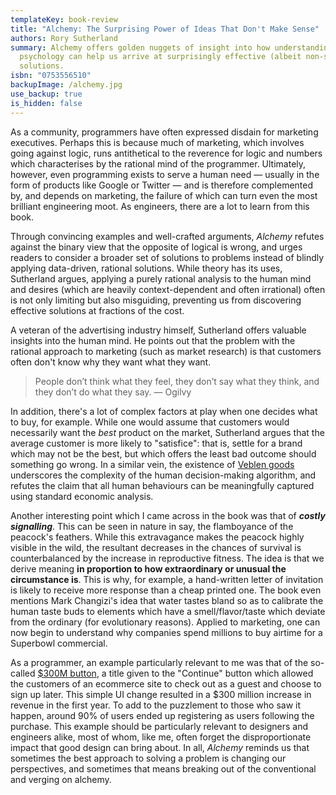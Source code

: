 ```yaml
---
templateKey: book-review
title: "Alchemy: The Surprising Power of Ideas That Don't Make Sense"
authors: Rory Sutherland
summary: Alchemy offers golden nuggets of insight into how understanding human
  psychology can help us arrive at surprisingly effective (albeit non-sensical)
  solutions.
isbn: "0753556510"
backupImage: /alchemy.jpg
use_backup: true
is_hidden: false
---
```

As a community, programmers have often expressed disdain for marketing executives. Perhaps this is because much of marketing, which involves going against logic, runs antithetical to the reverence for logic and numbers which characterises by the rational mind of the programmer. Ultimately, however, even programming exists to serve a human need — usually in the form of products like Google or Twitter — and is therefore complemented by, and depends on marketing, the failure of which can turn even the most brilliant engineering moot. As engineers, there are a lot to learn from this book.

Through convincing examples and well-crafted arguments, *Alchemy* refutes against the binary view that the opposite of logical is wrong, and urges readers to consider a broader set of solutions to problems instead of blindly applying data-driven, rational solutions. While theory has its uses, Sutherland argues, applying a purely rational analysis to the human mind and desires (which are heavily context-dependent and often irrational) often is not only limiting but also misguiding, preventing us from discovering effective solutions at fractions of the cost. 

A veteran of the advertising industry himself, Sutherland offers valuable insights into the human mind. He points out that the problem with the rational approach to marketing (such as market research) is that customers often don't know why they want what they want. 

>People don’t think what they feel, they don’t say what they think, and they don’t do what they say. — Ogilvy

In addition, there's a lot of complex factors at play when one decides what to buy, for example. While one would assume that customers would necessarily want the *best* product on the market, Sutherland argues that the average customer is more likely to "satisfice": that is, settle for a brand which may not be the best, but which offers the least bad outcome should something go wrong. In a similar vein, the existence of [Veblen goods](https://www.investopedia.com/terms/v/veblen-good.asp) underscores the complexity of the human decision-making algorithm, and refutes the claim that all human behaviours can be meaningfully captured using standard economic analysis.

Another interesting point which I came across in the book was that of ***costly signalling***. This can be seen in nature in say, the flamboyance of the peacock's feathers. While this extravagance makes the peacock highly visible in the wild, the resultant decreases in the chances of survival is counterbalanced by the increase in reproductive fitness. The idea is that we derive meaning **in proportion to how extraordinary or unusual the circumstance is**. This is why, for example, a hand-written letter of invitation is likely to receive more response than a cheap printed one. The book even mentions Mark Changizi's idea that water tastes bland so as to calibrate the human taste buds to elements which have a smell/flavor/taste which deviate from the ordinary (for evolutionary reasons). Applied to marketing, one can now begin to understand why companies spend millions to buy airtime for a Superbowl commercial. 

As a programmer, an example particularly relevant to me was that of the so-called [$300M button](https://www.fastcompany.com/90183823/the-300-million-continue-button), a title given to the "Continue" button which allowed the customers of an ecommerce site to check out as a guest and choose to sign up later. This simple UI change resulted in a $300 million increase in revenue in the first year. To add to the puzzlement to those who saw it happen, around 90% of users ended up registering as users following the purchase. This example should be particularly relevant to designers and engineers alike, most of whom, like me, often forget the disproportionate impact that good design can bring about. In all, *Alchemy* reminds us that sometimes the best approach to solving a problem is changing our perspectives, and sometimes that means breaking out of the conventional and verging on alchemy.

